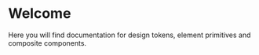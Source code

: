 
<Meta title="Introduction" />

# Welcome

Here you will find documentation for design tokens, element primitives and
composite components.
